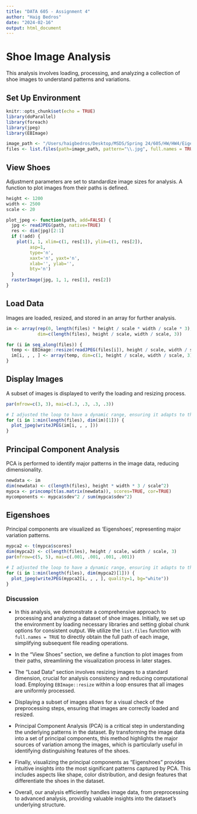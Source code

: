 ```yaml
---
title: "DATA 605 - Assignment 4"
author: "Haig Bedros"
date: "2024-02-16"
output: html_document
---
```


# Shoe Image Analysis

This analysis involves loading, processing, and analyzing a collection of shoe images to understand patterns and variations.

## Set Up Environment

```r
knitr::opts_chunk$set(echo = TRUE)
library(doParallel)
library(foreach)
library(jpeg)
library(EBImage)

image_path <- "/Users/haigbedros/Desktop/MSDS/Spring 24/605/HW/HW4/Eigenimagery-Variability-Analysis/jpg"
files <- list.files(path=image_path, pattern="\\.jpg", full.names = TRUE)
```

## View Shoes

Adjustment parameters are set to standardize image sizes for analysis. 
A function to plot images from their paths is defined.

```r
height <- 1200
width <- 2500
scale <- 20

plot_jpeg <- function(path, add=FALSE) {
  jpg <- readJPEG(path, native=TRUE)
  res <- dim(jpg)[2:1]
  if (!add) {
    plot(1, 1, xlim=c(1, res[1]), ylim=c(1, res[2]), 
         asp=1, 
         type='n', 
         xaxt='n', yaxt='n', 
         xlab='', ylab='', 
         bty='n')
  }
  rasterImage(jpg, 1, 1, res[1], res[2])
}
```

## Load Data

Images are loaded, resized, and stored in an array for further analysis.

```r
im <- array(rep(0, length(files) * height / scale * width / scale * 3), 
            dim=c(length(files), height / scale, width / scale, 3))

for (i in seq_along(files)) {
  temp <- EBImage::resize(readJPEG(files[i]), height / scale, width / scale)
  im[i, , , ] <- array(temp, dim=c(1, height / scale, width / scale, 3))
}
```

## Display Images

A subset of images is displayed to verify the loading and resizing process.

```r
par(mfrow=c(3, 3), mai=c(.3, .3, .3, .3))

# I adjusted the loop to have a dynamic range, ensuring it adapts to the actual number of available images, and combined the par settings for efficiency and conciseness.
for (i in 1:min(length(files), dim(im)[1])) { 
  plot_jpeg(writeJPEG(im[i, , , ]))
}
```

## Principal Component Analysis

PCA is performed to identify major patterns in the image data, reducing dimensionality.

```r
newdata <- im
dim(newdata) <- c(length(files), height * width * 3 / scale^2)
mypca <- princomp(t(as.matrix(newdata)), scores=TRUE, cor=TRUE)
mycomponents <- mypca$sdev^2 / sum(mypca$sdev^2)
```

## Eigenshoes

Principal components are visualized as 'Eigenshoes', representing major variation patterns.

```r
mypca2 <- t(mypca$scores)
dim(mypca2) <- c(length(files), height / scale, width / scale, 3)
par(mfrow=c(5, 5), mai=c(.001, .001, .001, .001))

# I adjusted the loop to have a dynamic range, ensuring it adapts to the actual number of available images, and combined the par settings for efficiency and conciseness.
for (i in 1:min(length(files), dim(mypca2)[1])) {  
  plot_jpeg(writeJPEG(mypca2[i, , , ], quality=1, bg="white"))
}
```

### Discussion

- In this analysis, we demonstrate a comprehensive approach to processing and analyzing a dataset of shoe images. Initially, we set up the environment by loading necessary libraries and setting global chunk options for consistent output. We utilize the `list.files` function with `full.names = TRUE` to directly obtain the full path of each image, simplifying subsequent file reading operations.

- In the "View Shoes" section, we define a function to plot images from their paths, streamlining the visualization process in later stages.

- The "Load Data" section involves resizing images to a standard dimension, crucial for analysis consistency and reducing computational load. Employing `EBImage::resize` within a loop ensures that all images are uniformly processed.

- Displaying a subset of images allows for a visual check of the preprocessing steps, ensuring that images are correctly loaded and resized.

- Principal Component Analysis (PCA) is a critical step in understanding the underlying patterns in the dataset. By transforming the image data into a set of principal components, this method highlights the major sources of variation among the images, which is particularly useful in identifying distinguishing features of the shoes.

- Finally, visualizing the principal components as "Eigenshoes" provides intuitive insights into the most significant patterns captured by PCA. This includes aspects like shape, color distribution, and design features that differentiate the shoes in the dataset.

- Overall, our analysis efficiently handles image data, from preprocessing to advanced analysis, providing valuable insights into the dataset's underlying structure.